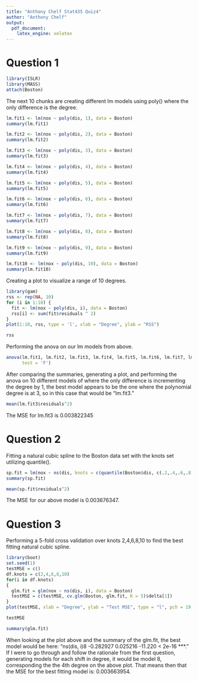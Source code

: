 ---
title: "Anthony Chelf Stat435 Quiz4"
author: "Anthony Chelf"
output: 
  pdf_document:
    latex_engine: xelatex
---

# Question 1

```{r}
library(ISLR)
library(MASS)
attach(Boston)
```
The next 10 chunks are creating different lm models using poly() where the only difference is the degree.
```{r}
lm.fit1 <- lm(nox ~ poly(dis, 1), data = Boston)
summary(lm.fit1)
```
```{r}
lm.fit2 <- lm(nox ~ poly(dis, 2), data = Boston)
summary(lm.fit2)
```
```{r}
lm.fit3 <- lm(nox ~ poly(dis, 3), data = Boston)
summary(lm.fit3)
```
```{r}
lm.fit4 <- lm(nox ~ poly(dis, 4), data = Boston)
summary(lm.fit4)
```
```{r}
lm.fit5 <- lm(nox ~ poly(dis, 5), data = Boston)
summary(lm.fit5)
```
```{r}
lm.fit6 <- lm(nox ~ poly(dis, 6), data = Boston)
summary(lm.fit6)
```
```{r}
lm.fit7 <- lm(nox ~ poly(dis, 7), data = Boston)
summary(lm.fit7)
```
```{r}
lm.fit8 <- lm(nox ~ poly(dis, 8), data = Boston)
summary(lm.fit8)
```
```{r}
lm.fit9 <- lm(nox ~ poly(dis, 9), data = Boston)
summary(lm.fit9)
```
```{r}
lm.fit10 <- lm(nox ~ poly(dis, 10), data = Boston)
summary(lm.fit10)
```
Creating a plot to visualize a range of 10 degrees.
```{r}
library(gam)
rss <- rep(NA, 10)
for (i in 1:10) {
  fit <- lm(nox ~ poly(dis, i), data = Boston)
  rss[i] <- sum(fit$residuals ^ 2)
}
plot(1:10, rss, type = 'l', xlab = "Degree", ylab = "RSS")
```
```{r}
rss
```
Performing the anova on our lm models from above.
```{r}
anova(lm.fit1, lm.fit2, lm.fit3, lm.fit4, lm.fit5, lm.fit6, lm.fit7, lm.fit8, lm.fit9, lm.fit10,
      test = 'F')
```
After comparing the summaries, generating a plot, and performing the anova on 10 different models of where the only difference is incrementing the degree by 1, the best model appears to be the one where the polynomial degree is at 3, so in this case that would be "lm.fit3."
```{r}
mean(lm.fit3$residuals^2)
```
The MSE for lm.fit3 is 0.003822345

# Question 2

Fitting a natural cubic spline to the Boston data set with the knots set utilizing quantile().
```{r}
sp.fit = lm(nox ~ ns(dis, knots = c(quantile(Boston$dis, c(.2,.4,.6,.8)))), data = Boston)
summary(sp.fit)
```
```{r}
mean(sp.fit$residuals^2)
```
The MSE for our above model is 0.003676347.

# Question 3

Performing a 5-fold cross validation over knots 2,4,6,8,10 to find the best fitting natural cubic spline.
```{r}
library(boot)
set.seed(1)
testMSE = c()
df.knots = c(2,4,6,8,10)
for(i in df.knots)
{
  glm.fit = glm(nox ~ ns(dis, i), data = Boston)
  testMSE = c(testMSE, cv.glm(Boston, glm.fit, K = 5)$delta[1])
}
plot(testMSE, xlab = "Degree", ylab = "Test MSE", type = "l", pch = 19, lwd = 2)
```
```{r}
testMSE
```
```{r}
summary(glm.fit)
```
When looking at the plot above and the summary of the glm.fit, the best model would be here: "ns(dis, i)8  -0.282927   0.025216 -11.220  < 2e-16 ***." If I were to go through and follow the rationale from the first question, generating models for each shift in degree, it would be model 8, corresponding the the 4th degree on the above plot. That means then that the MSE for the best fitting model is: 0.003663954.